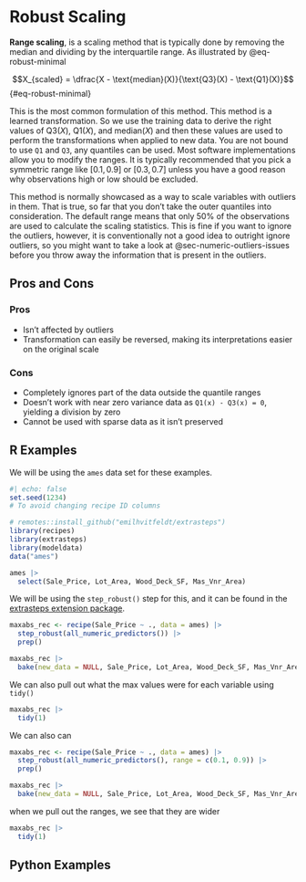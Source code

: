 # Robust Scaling {#sec-numeric-robust}

**Range scaling**, is a scaling method that is typically done by removing the median and dividing by the interquartile range. As illustrated by @eq-robust-minimal

$$X_{scaled} = \dfrac{X - \text{median}(X)}{\text{Q3}(X) - \text{Q1}(X)}$$ {#eq-robust-minimal}

This is the most common formulation of this method. This method is a learned transformation. So we use the training data to derive the right values of $\text{Q3}(X)$, $\text{Q1}(X)$, and $\text{median}(X)$ and then these values are used to perform the transformations when applied to new data. You are not bound to use `Q1` and `Q3`, any quantiles can be used. Most software implementations allow you to modify the ranges. It is typically recommended that you pick a symmetric range like $[0.1, 0.9]$ or $[0.3, 0.7]$ unless you have a good reason why observations high or low should be excluded.

This method is normally showcased as a way to scale variables with outliers in them. That is true, so far that you don't take the outer quantiles into consideration. The default range means that only 50% of the observations are used to calculate the scaling statistics. This is fine if you want to ignore the outliers, however, it is conventionally not a good idea to outright ignore outliers, so you might want to take a look at @sec-numeric-outliers-issues before you throw away the information that is present in the outliers.

## Pros and Cons

### Pros

-   Isn't affected by outliers
-   Transformation can easily be reversed, making its interpretations easier on the original scale

### Cons

-   Completely ignores part of the data outside the quantile ranges
-   Doesn't work with near zero variance data as `Q1(x) - Q3(x) = 0`, yielding a division by zero
-   Cannot be used with sparse data as it isn't preserved

## R Examples

We will be using the `ames` data set for these examples.

```r
#| echo: false
set.seed(1234)
# To avoid changing recipe ID columns
```

```r
# remotes::install_github("emilhvitfeldt/extrasteps")
library(recipes)
library(extrasteps)
library(modeldata)
data("ames")

ames |>
  select(Sale_Price, Lot_Area, Wood_Deck_SF, Mas_Vnr_Area)
```

We will be using the `step_robust()` step for this, and it can be found in the [extrasteps extension package](https://github.com/EmilHvitfeldt/extrasteps/).

```r
maxabs_rec <- recipe(Sale_Price ~ ., data = ames) |>
  step_robust(all_numeric_predictors()) |>
  prep()

maxabs_rec |>
  bake(new_data = NULL, Sale_Price, Lot_Area, Wood_Deck_SF, Mas_Vnr_Area)
```

We can also pull out what the max values were for each variable using `tidy()`

```r
maxabs_rec |>
  tidy(1)
```

We can also can

```r
maxabs_rec <- recipe(Sale_Price ~ ., data = ames) |>
  step_robust(all_numeric_predictors(), range = c(0.1, 0.9)) |>
  prep()

maxabs_rec |>
  bake(new_data = NULL, Sale_Price, Lot_Area, Wood_Deck_SF, Mas_Vnr_Area)
```

when we pull out the ranges, we see that they are wider

```r
maxabs_rec |>
  tidy(1)
```

## Python Examples
